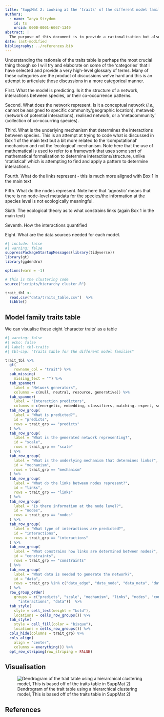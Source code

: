 ```yaml
---
title: "SuppMat 2: Looking at the 'traits' of the different model families"
authors:
  - name: Tanya Strydom
    id: ts
    orcid: 0000-0001-6067-1349
abstract: |
  The purpose of this document is to provide a rationalisation but also 'formalisation' of the different model families of sorts. This starts of by trying to construct a 'traits' table that focuses on what the resulting network is (is it a prediction of structure or is it a prediction of interactions), how the resulting network is encoded (*i.e.,* its anatomy) as well as trying to identify what type of data are needed to 'parametrise' the model. Finally we take this traits table and feed it into a hierarchical clustering model to sort of see how our broader *a priori* ideas of models being either topology generators or interaction predictors.
date: last-modified
bibliography: ../references.bib
---
```


Understanding the rationale of the traits table is perhaps the most crucial thing though so I will try and elaborate on some of the 'categories' that I have selected and provide a very high-level glossary of terms. Many of these categories are the product of discussions we've hard and this is an attempt to articulate those discussions in a more categorical manner.

First. What the model is predicting. Is it the structure of a network, interactions between species, or their co-occurrence patterns.

Second. What does the network represent. Is it a conceptual network (*i.e.,* cannot be assigned to specific community/geographic location), metaweb (network of potential interactions), realised network, or a 'metacommunity' (collection of co-occurring species).

Third. What is the underlying mechanism that determines the interactions between species. This is an attempt at trying to code what is discussed in Box 1 of the main text but a bit more related to the 'computational' mechanism and not the 'ecological' mechanism. Note here that the use of mathematical is used to refer to a framework that uses some sort of mathematical formalisation to determine interactions/structure, unlike 'statistical' which is attempting to find and apply a pattern to determine interactions.

Fourth. What do the links represent - this is much more aligned with Box 1 in the main text

Fifth. What do the nodes represent. Note here that 'agnostic' means that there is no node-level metadata for the species/the information at the species level is not ecologically meaningful.

Sixth. The ecological theory as to what constrains links (again Box 1 in the main text)

Seventh. How the interactions quantified

Eight. What are the data sources needed for each model.

```r
#| include: false
#| warning: false
suppressPackageStartupMessages(library(tidyverse))
library(gt)
library(ggdendro)

options(warn = -1)

# this is the clustering code
source("scripts/hierarchy_cluster.R")

trait_tbl <-
  read.csv("data/traits_table.csv")  %>% 
  tibble()
```

## Model family traits table

We can visualise these eight 'character traits' as a table 

```r
#| warning: false
#| echo: false
#| label: tbl-traits
#| tbl-cap: "Traits table for the different model families"

trait_tbl %>% 
  gt(
    rowname_col = "trait") %>% 
  sub_missing(
    missing_text = "") %>% 
  tab_spanner(
    label = "Network generators",
    columns = c(null, neutral, resource, generative)) %>% 
  tab_spanner(
    label = "Interaction predictors",
    columns = c(energetic, embedding, classifiers, matching, expert, scavenging))  %>%
  tab_row_group(
    label = "What is predicted?",
    id = "predicts",
    rows = trait_grp == "predicts"
  ) %>%
  tab_row_group(
    label = "What is the generated network representing?",
    id = "scale",
    rows = trait_grp == "scale"
  ) %>% 
  tab_row_group(
    label = "What is the underlying mechanism that determines links?",
    id = "mechanism",
    rows = trait_grp == "mechanism"
  ) %>%
  tab_row_group(
    label = "What do the links between nodes represent?",
    id = "links",
    rows = trait_grp == "links"
  ) %>%
  tab_row_group(
    label = "Is there information at the node level?",
    id = "nodes",
    rows = trait_grp == "nodes"
  ) %>%
  tab_row_group(
    label = "What type of interactions are predicted?",
    id = "interactions",
    rows = trait_grp == "interactions"
  ) %>%
  tab_row_group(
    label = "What constrains how links are determined between nodes?",
    id = "constraints",
    rows = trait_grp == "constraints"
  ) %>% 
  tab_row_group(
    label = "What data is needed to generate the network?",
    id = "data",
    rows = trait_grp %in% c("data_edge", "data_node", "data_meta", "data_network")
  ) %>% 
  row_group_order(
    groups = c("predicts", "scale", "mechanism", "links", "nodes", "constraints", 
      "interactions", "data"))  %>% 
  tab_style(
    style = cell_text(weight = "bold"),
    locations = cells_row_groups()) %>% 
  tab_style(
    style = cell_fill(color = "bisque"),
    locations = cells_row_groups()) %>% 
  cols_hide(columns = trait_grp) %>% 
  cols_align(
    align = "center",
    columns = everything()) %>% 
  opt_row_striping(row_striping = FALSE)

```

## Visualisation

![Dendrogram of the trait table using a hierarchical clustering model, This is based off of the traits table in SuppMat 2)](../images/dendo.png){#fig-dendro}

## References {.unnumbered}

::: {#refs}
:::